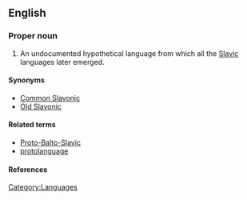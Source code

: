 ==English==

{{Wikipedia}}

===Proper noun===
{{en-proper noun|sg=[[proto|Proto]]-[[Slavic]]}}

# An undocumented hypothetical language from which all the [[Slavic]] languages later emerged.

==== Synonyms ====
* [[Common Slavonic]]
* [[Old Slavonic]]

==== Related terms ====
* [[Proto-Balto-Slavic]]
* [[protolanguage]]

====References====
{{pedialite|Proto-Slavic language}}

[[Category:Languages]]